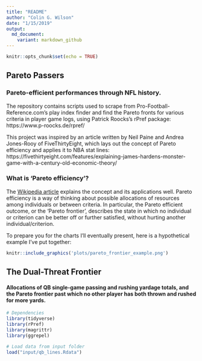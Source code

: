 ```yaml
---
title: "README"
author: "Colin G. Wilson"
date: "1/15/2019"
output:
  md_document:
    variant: markdown_github
---
```


```r
knitr::opts_chunk$set(echo = TRUE)
```

## Pareto Passers

### Pareto-efficient performances through NFL history.

The repository contains scripts used to scrape from Pro-Football-Reference.com's play index finder and find the Pareto fronts for various criteria in player game logs, using Patrick Roocks's rPref package: https://www.p-roocks.de/rpref/

This project was inspired by an article written by Neil Paine and Andrea Jones-Rooy of FiveThirtyEight, which lays out the concept of Pareto efficiency and applies it to NBA stat lines: https://fivethirtyeight.com/features/explaining-james-hardens-monster-game-with-a-century-old-economic-theory/

### What is 'Pareto efficiency'?
The [Wikipedia article](https://en.wikipedia.org/wiki/Pareto_efficiency) explains the concept and its applications well. Pareto efficiency is a way of thinking about possible allocations of resources among individuals or between criteria. In particular, the Pareto efficient outcome, or the 'Pareto frontier', describes the state in which no individual or criterion can be better off or further satisfied, without hurting another individual/criterion.

To prepare you for the charts I'll eventually present, here is a hypothetical example I've put together:

```r
knitr::include_graphics('plots/pareto_frontier_example.png')
```

## The Dual-Threat Frontier
#### Allocations of QB single-game passing and rushing yardage totals, and the Pareto frontier past which no other player has both thrown **and** rushed for more yards.



```r
# Dependencies
library(tidyverse)
library(rPref)
library(magrittr)
library(ggrepel)

# Load data from input folder
load("input/qb_lines.Rdata")
```

